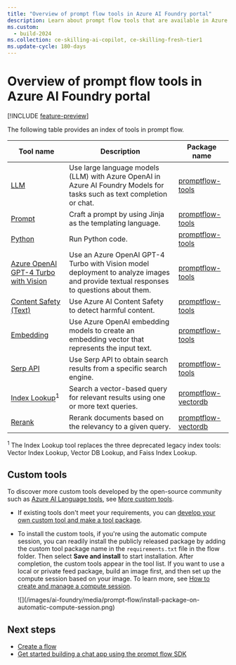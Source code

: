 ```yaml
---
title: "Overview of prompt flow tools in Azure AI Foundry portal"
description: Learn about prompt flow tools that are available in Azure AI Foundry portal.
ms.custom:
  - build-2024
ms.collection: ce-skilling-ai-copilot, ce-skilling-fresh-tier1
ms.update-cycle: 180-days
---
```


# Overview of prompt flow tools in Azure AI Foundry portal

[!INCLUDE [feature-preview](../../includes/feature-preview)]

The following table provides an index of tools in prompt flow.

| Tool name | Description | Package name |
|------|-----------|-------------|
| [LLM](./llm-tool) | Use large language models (LLM) with Azure OpenAI in Azure AI Foundry Models for tasks such as text completion or chat. | [promptflow-tools](https://pypi.org/project/promptflow-tools/) |
| [Prompt](./prompt-tool) | Craft a prompt by using Jinja as the templating language. | [promptflow-tools](https://pypi.org/project/promptflow-tools/) |
| [Python](./python-tool) | Run Python code. | [promptflow-tools](https://pypi.org/project/promptflow-tools/) |
| [Azure OpenAI GPT-4 Turbo with Vision](./azure-open-ai-gpt-4v-tool) | Use an Azure OpenAI GPT-4 Turbo with Vision model deployment to analyze images and provide textual responses to questions about them. | [promptflow-tools](https://pypi.org/project/promptflow-tools/) |
| [Content Safety (Text)](./content-safety-tool) | Use Azure AI Content Safety to detect harmful content. | [promptflow-tools](https://pypi.org/project/promptflow-tools/) |
| [Embedding](./embedding-tool) | Use Azure OpenAI embedding models to create an embedding vector that represents the input text. | [promptflow-tools](https://pypi.org/project/promptflow-tools/) |
| [Serp API](./serp-api-tool) | Use Serp API to obtain search results from a specific search engine. | [promptflow-tools](https://pypi.org/project/promptflow-tools/) |
| [Index Lookup](./index-lookup-tool)<sup>1</sup> | Search a vector-based query for relevant results using one or more text queries. | [promptflow-vectordb](https://pypi.org/project/promptflow-vectordb/) |
| [Rerank](./rerank-tool) | Rerank documents based on the relevancy to a given query. | [promptflow-vectordb](https://pypi.org/project/promptflow-vectordb/) |

<sup>1</sup> The Index Lookup tool replaces the three deprecated legacy index tools: Vector Index Lookup, Vector DB Lookup, and Faiss Index Lookup.

## Custom tools

To discover more custom tools developed by the open-source community such as [Azure AI Language tools](https://pypi.org/project/promptflow-azure-ai-language/), see [More custom tools](https://microsoft.github.io/promptflow/integrations/tools/index.html).

- If existing tools don't meet your requirements, you can [develop your own custom tool and make a tool package](https://microsoft.github.io/promptflow/how-to-guides/develop-a-tool/create-and-use-tool-package.html).
- To install the custom tools, if you're using the automatic compute session, you can readily install the publicly released package by adding the custom tool package name in the `requirements.txt` file in the flow folder. Then select **Save and install** to start installation. After completion, the custom tools appear in the tool list. If you want to use a local or private feed package, build an image first, and then set up the compute session based on your image. To learn more, see [How to create and manage a compute session](../create-manage-compute-session).

    <Frame>
        ![](/images/ai-foundry/media/prompt-flow/install-package-on-automatic-compute-session.png)
    </Frame>

## Next steps

- [Create a flow](../flow-develop)
- [Get started building a chat app using the prompt flow SDK](../../quickstarts/get-started-code)
